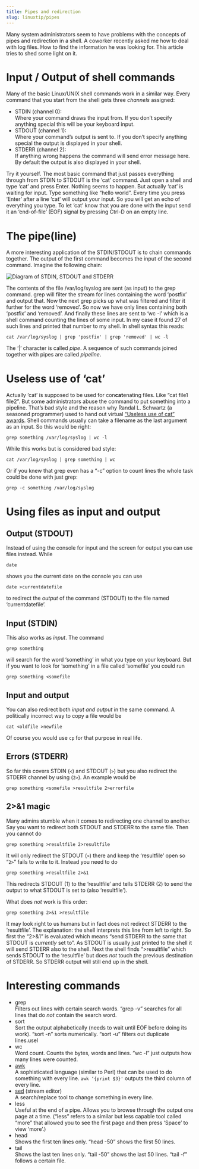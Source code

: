 ```yaml
---
title: Pipes and redirection
slug: linuxtip/pipes
---
```


Many system administrators seem to have problems with the concepts of pipes and redirection in a shell. A coworker recently asked me how to deal with log files. How to find the information he was looking for. This article tries to shed some light on it.

# Input / Output of shell commands

Many of the basic Linux/UNIX shell commands work in a similar way. Every command that you start from the shell gets three _channels_ assigned:

- STDIN (channel 0):  
    Where your command draws the input from. If you don’t specify anything special this will be your keyboard input.
- STDOUT (channel 1):  
    Where your command’s output is sent to. If you don’t specify anything special the output is displayed in your shell.
- STDERR (channel 2):  
    If anything wrong happens the command will send error message here. By default the output is also displayed in your shell.

Try it yourself. The most basic command that just passes everything through from STDIN to STDOUT is the ‘cat’ command. Just open a shell and type ‘cat’ and press Enter. Nothing seems to happen. But actually ‘cat’ is waiting for input. Type something like “hello world”. Every time you press ‘Enter’ after a line ‘cat’ will output your input. So you will get an echo of everything you type. To let ‘cat’ know that you are done with the input send it an ‘end-of-file’ (EOF) signal by pressing Ctrl-D on an empty line.

# The pipe(line)

A more interesting application of the STDIN/STDOUT is to chain commands together. The output of the first command becomes the input of the second command. Imagine the following chain:

![Diagram of STDIN, STDOUT and STDERR](images/stdinouterr.png)

The contents of the file /var/log/syslog are sent (as input) to the grep command. grep will filter the stream for lines containing the word ‘postfix’ and output that. Now the next grep picks up what was filtered and filter it further for the word ‘removed’. So now we have only lines containing both ‘postfix’ and ‘removed’. And finally these lines are sent to ‘wc -l’ which is a shell command counting the lines of some input. In my case it found 27 of such lines and printed that number to my shell. In shell syntax this reads:
```
cat /var/log/syslog | grep 'postfix' | grep 'removed' | wc -l
```
The ‘|’ character is called _pipe_. A sequence of such commands joined together with pipes are called _pipeline_.

# Useless use of ‘cat’

Actually ‘cat’ is supposed to be used for con**cat**enating files. Like “cat file1 file2”. But some administrators abuse the command to put something into a pipeline. That’s bad style and the reason why Randal L. Schwartz (a seasoned programmer) used to hand out virtual [“Useless use of cat” awards](http://partmaps.org/era/unix/award.html). Shell commands usually can take a filename as the last argument as an input. So this would be right:
```
grep something /var/log/syslog | wc -l
```
While this works but is considered bad style:
```
cat /var/log/syslog | grep something | wc
```
Or if you knew that grep even has a “-c” option to count lines the whole task could be done with just grep:
```
grep -c something /var/log/syslog
```
# Using files as input and output

## Output (STDOUT)

Instead of using the console for input and the screen for output you can use files instead. While
```
date
```
shows you the current date on the console you can use
```
date >currentdatefile
```
to redirect the _output_ of the command (STDOUT) to the file named ‘currentdatefile’.

## Input (STDIN)

This also works as _input_. The command
```
grep something
```
will search for the word ‘something’ in what you type on your keyboard. But if you want to look for ‘something’ in a file called ‘somefile’ you could run
```
grep something <somefile
```
## Input and output

You can also redirect both _input and output_ in the same command. A politically incorrect way to copy a file would be
```
cat <oldfile >newfile
```
Of course you would use `cp` for that purpose in real life.

## Errors (STDERR)

So far this covers STDIN (`<`) and STDOUT (`>`) but you also redirect the STDERR channel by using (`2>`). An example would be
```
grep something <somefile >resultfile 2>errorfile
```
## 2>&1 magic

Many admins stumble when it comes to redirecting one channel to another. Say you want to redirect both STDOUT and STDERR to the same file. Then you cannot do
```
grep something >resultfile 2>resultfile
```
It will only redirect the STDOUT (`>`) there and keep the ‘resultfile’ open so “`2>`” fails to write to it. Instead you need to do
```
grep something >resultfile 2>&1
```
This redirects STDOUT (1) to the ‘resultfile’ and tells STDERR (2) to send the output to what STDOUT is set to (also ‘resultfile’).

What does _not_ work is this order:
```
grep something 2>&1 >resultfile
```
It may look right to us humans but in fact does not redirect STDERR to the ‘resultfile’. The explanation: the shell interprets this line from left to right. So first the “2>&1” is evaluated which means “send STDERR to the same that STDOUT is _currently_ set to”. As STDOUT is usually just printed to the shell it will send STDERR also to the shell. Next the shell finds “>resultfile” which sends STDOUT to the ‘resultfile’ but does _not_ touch the previous destination of STDERR. So STDERR output will still end up in the shell.

# Interesting commands

- grep  
    Filters out lines with certain search words. “grep -v” searches for all lines that do _not_ contain the search word.
- sort  
    Sort the output alphabetically (needs to wait until EOF before doing its work). “sort -n” sorts numerically. “sort -u” filters out duplicate lines.usel
- wc  
    Word count. Counts the bytes, words and lines. “wc -l” just outputs how many lines were counted.
- [awk](http://linux.die.net/man/1/awk)  
    A sophisticated language (similar to Perl) that can be used to do something with every line. `awk ‘{print $3}'` outputs the third column of every line.
- [sed](http://linux.die.net/man/1/sed) (stream editor)  
    A search/replace tool to change something in every line.
- less  
    Useful at the end of a pipe. Allows you to browse through the output one page at a time. (“less” refers to a similar but less capable tool called “more” that allowed you to see the first page and then press ‘Space’ to view ‘more’.)
- head  
    Shows the first ten lines only. “head -50” shows the first 50 lines.
- tail  
    Shows the last ten lines only. “tail -50” shows the last 50 lines. “tail -f” follows a certain file.

